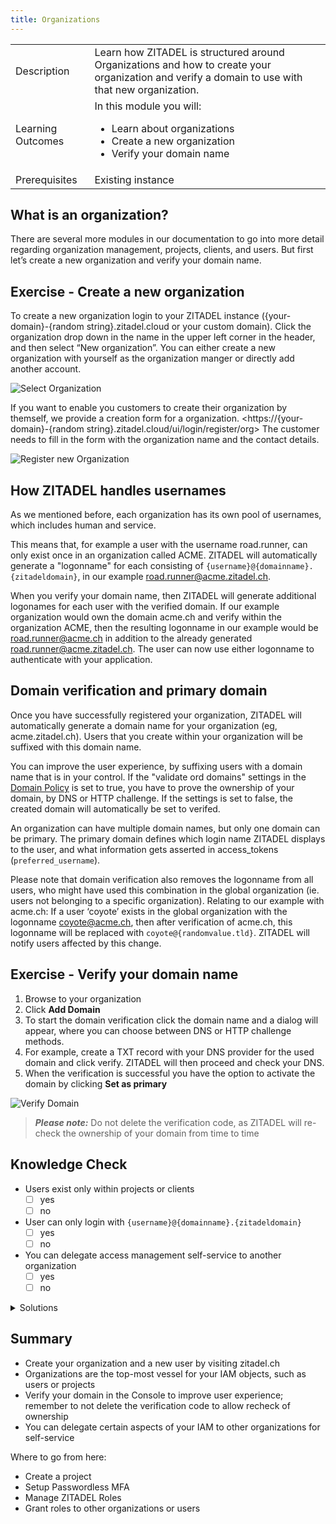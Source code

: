 ```yaml
---
title: Organizations
---
```



| | |
| --- | --- |
| Description | Learn how ZITADEL is structured around Organizations and how to create your organization and verify a domain to use with that new organization. |
| Learning Outcomes | In this module you will: <ul><li>Learn about organizations</li><li>Create a new organization</li><li>Verify your domain name </li></ul> |
|Prerequisites|Existing instance|

## What is an organization?


<OrgDescription name="OrgDescription" />

There are several more modules in our documentation to go into more detail regarding organization management, projects, clients, and users. But first let’s create a new organization and verify your domain name.

## Exercise - Create a new organization

To create a new organization login to your ZITADEL instance ({your-domain}-{random string}.zitadel.cloud or your custom domain).
Click the organization drop down in the name in the upper left corner in the header, and then select “New organization”.
You can either create a new organization with yourself as the organization manger or directly add another account.

![Select Organization](/img/console_org_select.png)


If you want to enable you customers to create their organization by themself, we provide a creation form for a organization. <https://{your-domain}-{random string}.zitadel.cloud/ui/login/register/org>
The customer needs to fill in the form with the organization name and the contact details.

![Register new Organization](/img/console_org_register.png)


## How ZITADEL handles usernames

As we mentioned before, each organization has its own pool of usernames, which includes human and service.

This means that, for example a user with the username road.runner, can only exist once in an organization called ACME. ZITADEL will automatically generate a "logonname" for each  consisting of `{username}@{domainname}.{zitadeldomain}`, in our example road.runner@acme.zitadel.ch.

When you verify your domain name, then ZITADEL will generate additional logonames for each user with the verified domain. If our example organization would own the domain acme.ch and verify within the organization ACME, then the resulting logonname in our example would be road.runner@acme.ch in addition to the already generated road.runner@acme.zitadel.ch. The user can now use either logonname to authenticate with your application.

## Domain verification and primary domain

Once you have successfully registered your organization, ZITADEL will automatically generate a domain name for your organization (eg, acme.zitadel.ch). Users that you create within your organization will be suffixed with this domain name.

You can improve the user experience, by suffixing users with a domain name that is in your control. If the "validate ord domains" settings in the [Domain Policy](../../concepts/structure/policies) is set to true, you have to prove the ownership of your domain, by DNS or HTTP challenge.
If the settings is set to false, the created domain will automatically be set to verifed.

An organization can have multiple domain names, but only one domain can be primary. The primary domain defines which login name ZITADEL displays to the user, and what information gets asserted in access_tokens (`preferred_username`).

Please note that domain verification also removes the logonname from all users, who might have used this combination in the global organization (ie. users not belonging to a specific organization). Relating to our example with acme.ch: If a user ‘coyote’ exists in the global organization with the logonname coyote@acme.ch, then after verification of acme.ch, this logonname will be replaced with `coyote@{randomvalue.tld}`. ZITADEL will notify users affected by this change.

## Exercise - Verify your domain name

1. Browse to your organization
2. Click **Add Domain**
3. To start the domain verification click the domain name and a dialog will appear, where you can choose between DNS or HTTP challenge methods.
4. For example, create a TXT record with your DNS provider for the used domain and click verify. ZITADEL will then proceed and check your DNS.
5. When the verification is successful you have the option to activate the domain by clicking **Set as primary**

![Verify Domain](/img/console_verify_domain.gif)

> **_Please note:_** Do not delete the verification code, as ZITADEL will re-check the ownership of your domain from time to time

## Knowledge Check

* Users exist only within projects or clients
    - [ ] yes
    - [ ] no
* User can only login with `{username}@{domainname}.{zitadeldomain}`
    - [ ] yes
    - [ ] no
* You can delegate access management self-service to another organization
    - [ ] yes
    - [ ] no

<details>
    <summary>
        Solutions
    </summary>

* Users exist only within projects or clients
    - [ ] yes
    - [x] no (users exist within organizations)
* User can only login with `{username}@{domainname}.{zitadeldomain}`
    - [ ] yes
    - [x] no (You can validate your own domain and login with `{loginname}@{yourdomain.tld}`)
* You can delegate access management self-service to another organization
    - [x] yes
    - [ ] no

</details>

## Summary

* Create your organization and a new user by visiting zitadel.ch
* Organizations are the top-most vessel for your IAM objects, such as users or projects
* Verify your domain in the Console to improve user experience; remember to not delete the verification code to allow recheck of ownership
* You can delegate certain aspects of your IAM to other organizations for self-service

Where to go from here:

* Create a project
* Setup Passwordless MFA
* Manage ZITADEL Roles
* Grant roles to other organizations or users
